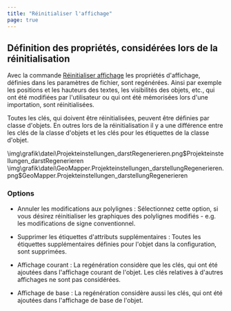 ```yaml
---
title: "Réinitialiser l'affichage"
page: true
---
```

## D&#233;finition des propri&#233;t&#233;s, consid&#233;r&#233;es lors de la r&#233;initialisation

Avec la commande [R&#233;initialiser affichage](../bearbeiten/darstellung_zuruecksetzen)
 les propri&#233;t&#233;s d&#39;affichage, d&#233;finies dans les param&#232;tres de fichier, sont reg&#233;n&#233;r&#233;es. Ainsi par exemple les positions et les hauteurs des textes, les visibilit&#233;s des objets, etc., qui ont &#233;t&#233; modifi&#233;es par l&#39;utilisateur ou qui ont &#233;t&#233; m&#233;moris&#233;es lors d&#39;une importation, sont r&#233;initialis&#233;es.

Toutes les cl&#233;s, qui doivent &#234;tre r&#233;initialis&#233;es, peuvent &#234;tre d&#233;finies par classe d&#39;objets.
En outres lors de la r&#233;initialisation il y a une diff&#233;rence entre les cl&#233;s de la classe d&#39;objets et les cl&#233;s pour les &#233;tiquettes de la classe d&#39;objet.

<GeoDesigner>
<Image>\img\grafik\datei\Projekteinstellungen_darstRegenerieren.png$Projekteinstellungen_darstRegenerieren</Image>
</GeoDesigner>
<GeoMapper>
<Image>\img\grafik\datei\GeoMapper.Projekteinstellungen_darstellungRegenerieren.png$GeoMapper.Projekteinstellungen_darstellungRegenerieren</Image>
</GeoMapper>


### Options

- <Bold> Annuler les modifications aux polylignes </Bold> : S&#233;lectionnez cette option, si vous d&#233;sirez r&#233;initialiser les graphiques des polylignes modifi&#233;s - e.g. les modifications de signe conventionnel.

- <Bold> Supprimer les &#233;tiquettes d&#39;attributs suppl&#233;mentaires </Bold> : Toutes les &#233;tiquettes suppl&#233;mentaires d&#233;finies pour l&#39;objet dans la configuration, sont supprim&#233;es.

- <Bold> Affichage courant </Bold> : La reg&#233;n&#233;ration consid&#232;re que les cl&#233;s, qui ont &#233;t&#233; ajout&#233;es dans l&#39;affichage courant de l&#39;objet. Les cl&#233;s relatives &#224; d&#39;autres affichages ne sont pas consid&#233;r&#233;es.

- <Bold> Affichage de base </Bold> : La reg&#233;n&#233;ration consid&#232;re aussi les cl&#233;s, qui ont &#233;t&#233; ajout&#233;es dans l&#39;affichage de base de l&#39;objet.




